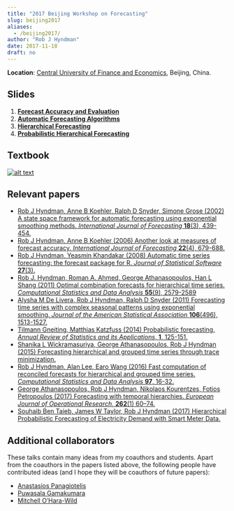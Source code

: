 ```yaml
---
title: "2017 Beijing Workshop on Forecasting"
slug: beijing2017
aliases:
  - /beijing2017/
author: "Rob J Hyndman"
date: 2017-11-18
draft: no
---
```


**Location**: [Central University of Finance and Economics](https://yanfei.site/bjwf/), Beijing, China.

## Slides

1. [**Forecast Accuracy and Evaluation**](/files/1-ForecastEvaluation.pdf)
2. [**Automatic Forecasting Algorithms**](/files/2-AutomaticForecasting.pdf)
3. [**Hierarchical Forecasting**](/files/3-Hierarchical.pdf)
4. [**Probabilistic Hierarchical Forecasting**](/files/4-Hierarchical2.pdf)

## Textbook

<a href="http://OTexts.org/fpp2" target="_new">![alt text](/files/fpp2_cover.jpg)</a>

## Relevant papers

 * [Rob J Hyndman, Anne B Koehler, Ralph D Snyder, Simone Grose (2002) A state space framework for automatic forecasting using exponential smoothing methods. *International Journal of Forecasting* **18**(3), 439-454.](/publications/hksg/)
 * [Rob J Hyndman, Anne B Koehler (2006) Another look at measures of forecast accuracy. *International Journal of Forecasting* **22**(4), 679-688.](/publications/another-look-at-measures-of-forecast-accuracy/)
 * [Rob J Hyndman, Yeasmin Khandakar (2008) Automatic time series forecasting: the forecast package for R. *Journal of Statistical Software* **27**(3).](/publications/automatic-forecasting/)
 * [Rob J. Hyndman, Roman A. Ahmed, George Athanasopoulos, Han L Shang (2011) Optimal combination forecasts for hierarchical time series. *Computational Statistics and Data Analysis* **55**(9), 2579-2589](/publications/mortality-forecast-comparison/)
 * [Alysha M De Livera, Rob J Hyndman, Ralph D Snyder (2011) Forecasting time series with complex seasonal patterns using exponential smoothing. *Journal of the American Statistical Association* **106**(496), 1513-1527.](/publications/complex-seasonality/)
 * [Tilmann Gneiting, Matthias Katzfuss (2014) Probabilistic forecasting, *Annual Review of Statistics and its Applications*, **1**, 125-151.](https://doi.org/10.1146/annurev-statistics-062713-085831)
 * [Shanika L Wickramasuriya, George Athanasopoulos, Rob J Hyndman (2015) Forecasting hierarchical and grouped time series through trace minimization.](/publications/mint/)
 * [Rob J Hyndman, Alan Lee, Earo Wang (2016) Fast computation of reconciled forecasts for hierarchical and grouped time series. *Computational Statistics and Data Analysis* **97**, 16-32.](/publications/hgts/)
 * [George Athanasopoulos, Rob J Hyndman, Nikolaos Kourentzes, Fotios Petropoulos (2017) Forecasting with temporal hierarchies. *European Journal of Operational Research*, **262**(1) 60–74.](/publications/temporal-hierarchies/)
 * [Souhaib Ben Taieb, James W Taylor, Rob J Hyndman (2017) Hierarchical Probabilistic Forecasting of Electricity Demand with Smart Meter Data.](/publications/hpf-electricity/)

## Additional collaborators

These talks contain many ideas from my coauthors and students. Apart from the coauthors in the papers listed above, the following people have contributed ideas (and I hope they will be coauthors of future papers):

 * [Anastasios Panagiotelis](https://anastasiospanagiotelis.netlify.app/)
 * [Puwasala Gamakumara](https://acems.org.au/our-people/puwasala-gamakumara)
 * [Mitchell O'Hara-Wild](http://www.mitchelloharawild.com/)
